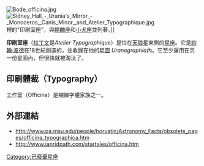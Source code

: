 [[File:Bode_officina.jpg|thumb]]
[[File:Sidney_Hall_-_Urania's_Mirror_-_Monoceros,_Canis_Minor,_and_Atelier_Typographique.jpg|thumb]]裡的"印刷室座"，與[[麒麟座|麒麟座]]和[[小犬座|小犬座]]並列著。]]

'''印刷室座'''（[[拉丁文|拉丁文]]是''Atelier Typographique''）是位在[[天狼星|天狼星]]東側的[[星座|星座]]。它是[[約翰·波德|約翰·波德]]在18世紀創造的，並收錄在他的[[星圖|星圖]] ''Uranographia''內。它至少還用在另一份星圖內，但很快就被淘汰了。

== 印刷體裁（Typography）==
工作室（Officina）是襯線字體家族之一。

== 外部連結 ==
* http://www.pa.msu.edu/people/horvatin/Astronomy_Facts/obsolete_pages/officina_typographica.htm {{Wayback|url=http://www.pa.msu.edu/people/horvatin/Astronomy_Facts/obsolete_pages/officina_typographica.htm |date=20160303195401 }}
* http://www.ianridpath.com/startales/officina.htm {{Wayback|url=http://www.ianridpath.com/startales/officina.htm |date=20190324003436 }}

[[Category:已廢棄星座|Category:已廢棄星座]]

{{astronomy-stub}}